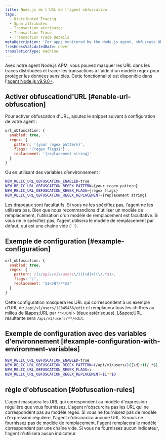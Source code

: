 ```yaml
---
title: Node.js de l'URL de l'agent obfuscation
tags:
  - Distributed Tracing
  - Span attributes
  - Transaction attributes
  - Transaction Trace
  - Transaction Trace Details
metaDescription: 'For apps monitored by the Node.js agent, obfuscate URLS in distributed traces and transaction traces with a regex pattern that protects sensitive data.'
freshnessValidatedDate: never
translationType: machine
---
```


Avec notre agent Node.js APM, vous pouvez masquer les URL dans les traces distribuées et tracer les transactions à l'aide d'un modèle regex pour protéger les données sensibles. Cette fonctionnalité est disponible dans l'[agent Node.js v9.9.0+](/docs/release-notes/agent-release-notes/nodejs-release-notes/).

## Activer obfuscationd'URL [#enable-url-obfuscation]

Pour activer obfuscation d'URL, ajoutez le snippet suivant à configuration de votre agent :

```js
url_obfuscation: {
  enabled: true,
  regex: {
    pattern: '{your regex pattern}',
    flags: '{regex flags}'}',
    replacement: '{replacement string}'
  }
}

```

Ou en utilisant des variables d’environnement :

```bash
NEW_RELIC_URL_OBFUSCATION_ENABLED=true
NEW_RELIC_URL_OBFUSCATION_REGEX_PATTERN={your regex pattern}
NEW_RELIC_URL_OBFUSCATION_REGEX_FLAGS={regex flags}
NEW_RELIC_URL_OBFUSCATION_REGEX_REPLACEMENT={replacement string}

```

Les drapeaux sont facultatifs. Si vous ne les spécifiez pas, l'agent ne les utilisera pas. Bien que nous recommandions d'utiliser un modèle de remplacement, l'utilisation d'un modèle de remplacement est facultative. Si vous ne le spécifiez pas, l'agent utilisera le modèle de remplacement par défaut, qui est une chaîne vide (`''`).

## Exemple de configuration [#example-configuration]

```js
url_obfuscation: {
  enabled: true,
  regex: {
    pattern: /(\/api\/v1\/users\/)([\d]+)(\/.*$)/,
    flags: "i",
    replacement: '$1<DNT>**$3'
  }
}

```

Cette configuration masquera les URL qui correspondent à un exemple d'URL de `/api/v1/users/12345456/edit` et remplacera tous les chiffres au milieu de l&amp;apos;URL par `**</DNT>` (deux astérisques). L&amp;apos;URL résultante sera `/api/v1/users/**/edit`.

## Exemple de configuration avec des variables d'environnement [#example-configuration-with-environment-variables]

```bash
NEW_RELIC_URL_OBFUSCATION_ENABLED=true
NEW_RELIC_URL_OBFUSCATION_REGEX_PATTERN=(/api/v1/users/)([\d]+)(/.*$)
NEW_RELIC_URL_OBFUSCATION_REGEX_FLAGS=i
NEW_RELIC_URL_OBFUSCATION_REGEX_REPLACEMENT=$1**$3

```

## règle d'obfuscation [#obfuscation-rules]

L'agent masquera les URL qui correspondent au modèle d'expression régulière que vous fournissez. L'agent n'obscurcira pas les URL qui ne correspondent pas au modèle regex. Si vous ne fournissez pas de modèle d'expression régulière, l'agent n'obscurcira aucune URL. Si vous ne fournissez pas de modèle de remplacement, l'agent remplacera le modèle correspondant par une chaîne vide. Si vous ne fournissez aucun indicateur, l'agent n'utilisera aucun indicateur.